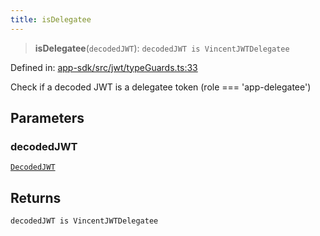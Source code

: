 ```yaml
---
title: isDelegatee
---
```


> **isDelegatee**(`decodedJWT`): `decodedJWT is VincentJWTDelegatee`

Defined in: [app-sdk/src/jwt/typeGuards.ts:33](https://github.com/LIT-Protocol/Vincent/blob/1ec4d670031700c70e1e2ba1640f87d4b5f07fe8/packages/libs/app-sdk/src/jwt/typeGuards.ts#L33)

Check if a decoded JWT is a delegatee token (role === 'app-delegatee')

## Parameters

### decodedJWT

[`DecodedJWT`](/api-reference/app-sdk/jwt/interfaces/DecodedJWT)

## Returns

`decodedJWT is VincentJWTDelegatee`
